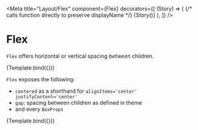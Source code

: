 

<Meta
  title="Layout/Flex"
  component={Flex}
  decorators={[
    (Story) => (
      <Box bg="gray50" borderRadius="md">
        <Inset>
          {/* calls function directly to preserve displayName */}
          {Story()}
        </Inset>
      </Box>
    ),
  ]}
/>


# Flex

`Flex` offers horizontal or vertical spacing _between_ children.

<Canvas>
  <Story name="default" args={{ centered: true, flexDirection: 'column', gap: 'sm' }}>
    {Template.bind({})}
  </Story>
</Canvas>

`Flex` exposes the following:

- `centered` as a shorthand for `alignItems='center' justifyContent='center'`
- `gap`: spacing between children as defined in theme
- and every `BoxProps`

<Canvas>
  <Story name="args" args={{ centered: true, flexDirection: 'row', gap: 'lg' }}>
    {Template.bind({})}
  </Story>
</Canvas>

<ArgsTable story="default" />
